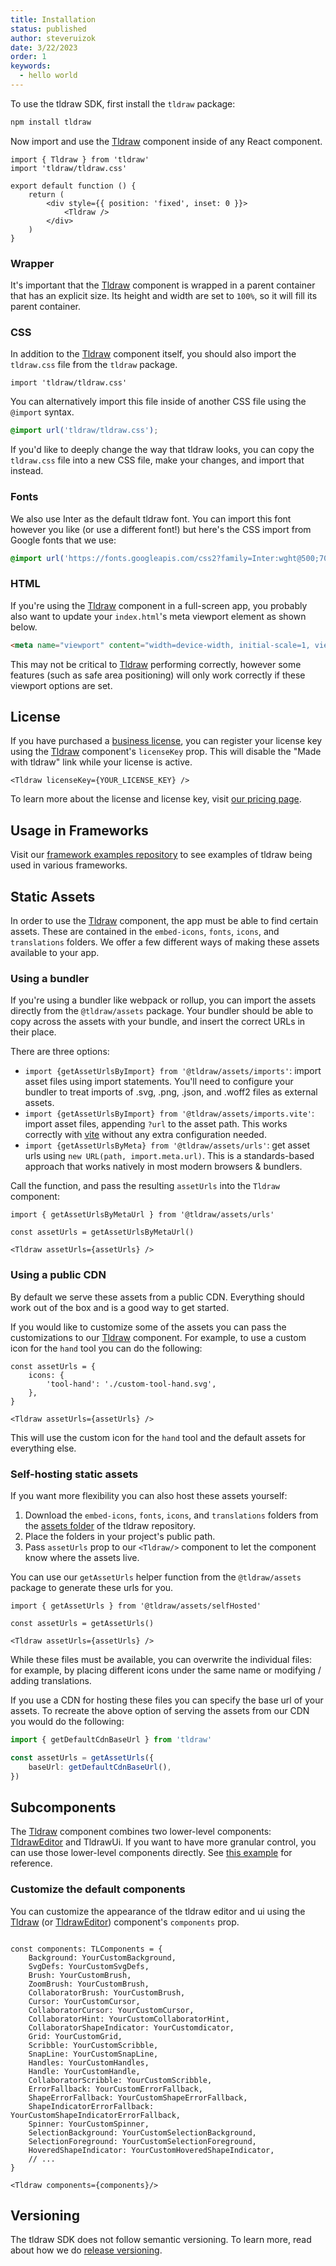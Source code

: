 ```yaml
---
title: Installation
status: published
author: steveruizok
date: 3/22/2023
order: 1
keywords:
  - hello world
---
```


To use the tldraw SDK, first install the `tldraw` package:

```bash
npm install tldraw
```

Now import and use the [Tldraw](?) component inside of any React component.

```tsx
import { Tldraw } from 'tldraw'
import 'tldraw/tldraw.css'

export default function () {
	return (
		<div style={{ position: 'fixed', inset: 0 }}>
			<Tldraw />
		</div>
	)
}
```

### Wrapper

It's important that the [Tldraw](?) component is wrapped in a parent container that has an explicit size. Its height and width are set to `100%`, so it will fill its parent container.

### CSS

In addition to the [Tldraw](?) component itself, you should also import the `tldraw.css` file from the `tldraw` package.

```tsx
import 'tldraw/tldraw.css'
```

You can alternatively import this file inside of another CSS file using the `@import` syntax.

```css
@import url('tldraw/tldraw.css');
```

If you'd like to deeply change the way that tldraw looks, you can copy the `tldraw.css` file into a new CSS file, make your changes, and import that instead.

### Fonts

We also use Inter as the default tldraw font. You can import this font however you like (or use a different font!) but here's the CSS import from Google fonts that we use:

```css
@import url('https://fonts.googleapis.com/css2?family=Inter:wght@500;700&display=swap');
```

### HTML

If you're using the [Tldraw](?) component in a full-screen app, you probably also want to update your `index.html`'s meta viewport element as shown below.

```html
<meta name="viewport" content="width=device-width, initial-scale=1, viewport-fit=cover" />
```

This may not be critical to [Tldraw](?) performing correctly, however some features (such as safe area positioning) will only work correctly if these viewport options are set.

## License

If you have purchased a [business license](https://tldraw.dev/#pricing), you can register your license key using the [Tldraw](?) component's `licenseKey` prop. This will disable the "Made with tldraw" link while your license is active.

```tsx
<Tldraw licenseKey={YOUR_LICENSE_KEY} />
```

To learn more about the license and license key, visit [our pricing page](https://tldraw.dev/#pricing).

## Usage in Frameworks

Visit our [framework examples repository](https://github.com/tldraw/examples) to see examples of tldraw being used in various frameworks.

## Static Assets

In order to use the [Tldraw](?) component, the app must be able to find certain assets. These are contained in the `embed-icons`, `fonts`, `icons`, and `translations` folders. We offer a few different ways of making these assets available to your app.

### Using a bundler

If you're using a bundler like webpack or rollup, you can import the assets directly from the `@tldraw/assets` package. Your bundler should be able to copy across the assets with your bundle, and insert the correct URLs in their place.

There are three options:

- `import {getAssetUrlsByImport} from '@tldraw/assets/imports'`: import asset files using import statements. You'll need to configure your bundler to treat imports of .svg, .png, .json, and .woff2 files as external assets.
- `import {getAssetUrlsByImport} from '@tldraw/assets/imports.vite'`: import asset files, appending `?url` to the asset path. This works correctly with [vite](https://vitejs.dev/guide/assets#explicit-url-imports) without any extra configuration needed.
- `import {getAssetUrlsByMeta} from '@tldraw/assets/urls'`: get asset urls using `new URL(path, import.meta.url)`. This is a standards-based approach that works natively in most modern browsers & bundlers.

Call the function, and pass the resulting `assetUrls` into the `Tldraw` component:

```tsx
import { getAssetUrlsByMetaUrl } from '@tldraw/assets/urls'

const assetUrls = getAssetUrlsByMetaUrl()

<Tldraw assetUrls={assetUrls} />
```

### Using a public CDN

By default we serve these assets from a public CDN. Everything should work out of the box and is a good way to get started.

If you would like to customize some of the assets you can pass the customizations to our [Tldraw](?) component. For example, to use a custom icon for the `hand` tool you can do the following:

```tsx
const assetUrls = {
    icons: {
        'tool-hand': './custom-tool-hand.svg',
    },
}

<Tldraw assetUrls={assetUrls} />
```

This will use the custom icon for the `hand` tool and the default assets for everything else.

### Self-hosting static assets

If you want more flexibility you can also host these assets yourself:

1. Download the `embed-icons`, `fonts`, `icons`, and `translations` folders from the [assets folder](https://github.com/tldraw/tldraw/tree/main/assets) of the tldraw repository.
2. Place the folders in your project's public path.
3. Pass `assetUrls` prop to our `<Tldraw/>` component to let the component know where the assets live.

You can use our `getAssetUrls` helper function from the `@tldraw/assets` package to generate these urls for you.

```tsx
import { getAssetUrls } from '@tldraw/assets/selfHosted'

const assetUrls = getAssetUrls()

<Tldraw assetUrls={assetUrls} />
```

While these files must be available, you can overwrite the individual files: for example, by placing different icons under the same name or modifying / adding translations.

If you use a CDN for hosting these files you can specify the base url of your assets. To recreate the above option of serving the assets from our CDN you would do the following:

```ts
import { getDefaultCdnBaseUrl } from 'tldraw'

const assetUrls = getAssetUrls({
	baseUrl: getDefaultCdnBaseUrl(),
})
```

## Subcomponents

The [Tldraw](?) component combines two lower-level components: [TldrawEditor](?) and TldrawUi. If you want to have more granular control, you can use those lower-level components directly. See [this example](https://github.com/tldraw/tldraw/blob/main/apps/examples/src/examples/exploded/ExplodedExample.tsx) for reference.

### Customize the default components

You can customize the appearance of the tldraw editor and ui using the [Tldraw](?) (or [TldrawEditor](?)) component's `components` prop.

```tsx

const components: TLComponents = {
	Background: YourCustomBackground,
	SvgDefs: YourCustomSvgDefs,
	Brush: YourCustomBrush,
	ZoomBrush: YourCustomBrush,
	CollaboratorBrush: YourCustomBrush,
	Cursor: YourCustomCursor,
	CollaboratorCursor: YourCustomCursor,
	CollaboratorHint: YourCustomCollaboratorHint,
	CollaboratorShapeIndicator: YourCustomdicator,
	Grid: YourCustomGrid,
	Scribble: YourCustomScribble,
	SnapLine: YourCustomSnapLine,
	Handles: YourCustomHandles,
	Handle: YourCustomHandle,
	CollaboratorScribble: YourCustomScribble,
	ErrorFallback: YourCustomErrorFallback,
	ShapeErrorFallback: YourCustomShapeErrorFallback,
	ShapeIndicatorErrorFallback: YourCustomShapeIndicatorErrorFallback,
	Spinner: YourCustomSpinner,
	SelectionBackground: YourCustomSelectionBackground,
	SelectionForeground: YourCustomSelectionForeground,
	HoveredShapeIndicator: YourCustomHoveredShapeIndicator,
	// ...
}

<Tldraw components={components}/>
```

## Versioning

The tldraw SDK does not follow semantic versioning. To learn more, read about how we do [release versioning](/releases-versioning).
